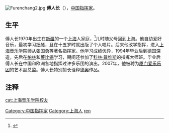 [[File:Furenchang2.jpg|thumb]]
'''傅人长'''（{{bd|1970年||||F傅}}），[[中国|中国]][[指挥家|指挥家]]。

==生平==
傅人长1970年出生在[[新疆|新疆]]的一个[[上海|上海]]人家庭，<ref>{{Cite web |url=http://www.people.com.cn/GB/paper68/2502/379401.html |title=指揮新秀傅人長 |accessdate=2009-11-29 |archive-date=2016-03-04 |archive-url=https://web.archive.org/web/20160304045734/http://www.people.com.cn/GB/paper68/2502/379401.html |dead-url=no }}</ref>儿时随父母回到上海。他自幼爱好音乐，最初学习[[扬琴|扬琴]]，且在十五岁时就出版了个人唱片。后来他改学指挥，进入[[上海音乐学院|上海音乐学院]]师从[[张国勇|张国勇]]等著名指挥家。他学习成绩优异，1994年毕业后到[[德国|德国]]深造，先后在[[柏林|柏林]]和[[莱比锡|莱比锡]]学习，期间还参加了[[科林·戴维斯|科林·戴维斯]]的指挥大师班。毕业后傅人长在中国和欧洲各地指挥过许多乐团的演出，2007年，他被聘为[[厦门爱乐乐团|厦门爱乐乐团]]的艺术副总监。傅人长特别擅长诠释[[德奥|德奥]]作品。

==注释==
<references/>

{{DEFAULTSORT:fu renchang}}
[[Category:中国指挥家|Category:中国指挥家]]
[[Category:上海人|Category:上海人]]
[[Category:傅姓|ren]]
[[cat:上海音乐学院校友|cat:上海音乐学院校友]]
{{china-bio-stub}}